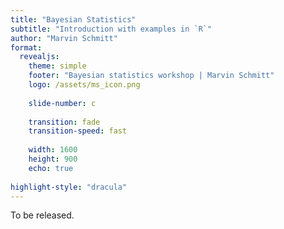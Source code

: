 ```yaml
---
title: "Bayesian Statistics"
subtitle: "Introduction with examples in `R`"
author: "Marvin Schmitt"
format:
  revealjs:
    theme: simple
    footer: "Bayesian statistics workshop | Marvin Schmitt"
    logo: /assets/ms_icon.png
    
    slide-number: c
    
    transition: fade
    transition-speed: fast
    
    width: 1600
    height: 900
    echo: true
    
highlight-style: "dracula"
---
```



To be released.




